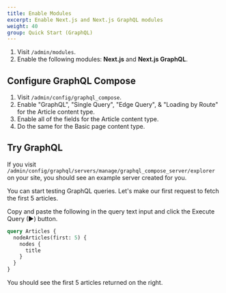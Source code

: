 ```yaml
---
title: Enable Modules
excerpt: Enable Next.js and Next.js GraphQL modules
weight: 40
group: Quick Start (GraphQL)
---
```


1. Visit `/admin/modules`.
2. Enable the following modules: **Next.js** and **Next.js GraphQL**.

## Configure GraphQL Compose

1. Visit `/admin/config/graphql_compose`.
2. Enable "GraphQL", "Single Query", "Edge Query", & "Loading by Route" for the Article content type.
3. Enable all of the fields for the Article content type.
4. Do the same for the Basic page content type.

## Try GraphQL

If you visit `/admin/config/graphql/servers/manage/graphql_compose_server/explorer` on your site, you should see an example server created for you.

You can start testing GraphQL queries. Let's make our first request to fetch the first 5 articles.

Copy and paste the following in the query text input and click the Execute Query (▶) button.

```graphql
query Articles {
  nodeArticles(first: 5) {
    nodes {
      title
    }
  }
}
```

You should see the first 5 articles returned on the right.
